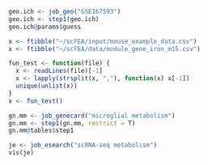 

```r
geo.ich <- job_geo("GSE167593")
geo.ich <- step1(geo.ich)
geo.ich@params$guess
```

```r
x <- ftibble("~/scFEA/input/mouse_example_data.csv")
x <- ftibble("~/scFEA/data/module_gene_iron_m15.csv")

fun_test <- function(file) {
  x <- readLines(file)[-1]
  x <- lapply(strsplit(x, ","), function(x) x[-1])
  unique(unlist(x))
}
x <- fun_test()
```

```r
gn.mm <- job_genecard("microglial metabolism")
gn.mm <- step1(gn.mm, restrict = T)
gn.mm@tables$step1
```

```r
je <- job_esearch("scRNA-seq metabolism")
vis(je)
```

